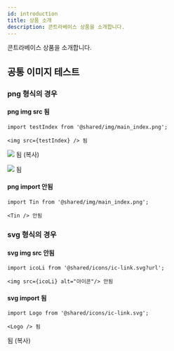 ```yaml
---
id: introduction
title: 상품 소개
description: 콘트라베이스 상품을 소개합니다. 
---
```


콘트라베이스 상품을 소개합니다.

## 공통 이미지 테스트

### png 형식의 경우


#### png img src 됨

```
import testIndex from '@shared/img/main_index.png';

<img src={testIndex} /> 됨
```


<img src={testIndex} /> 됨 (복사)


<img src={testIm} /> 됨


#### png import 안됨

```
import Tin from '@shared/img/main_index.png';

<Tin /> 안됨
```


### svg 형식의 경우 

#### svg img src 안됨

```
import icoLi from '@shared/icons/ic-link.svg?url';

<img src={icoLi} alt="아이콘"/> 안됨
```


#### svg import 됨

```
import Logo from '@shared/icons/ic-link.svg';

<Logo /> 됨
```


<Logo className='ico' /> 됨 (복사)